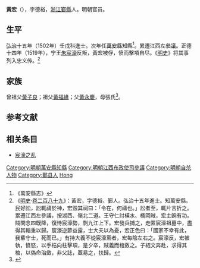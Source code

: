 {{明清人物信息框
| 姓名 = 黃宏
| 原名 =
| 圖片名稱= 
| 圖片大小 =
| 圖片說明 = 
| 最高職務 = 江西布政使司左參議
| 國家 = 大明 
| 爵位 =
| 籍貫 = [[浙江|浙江]][[寧波府|寧波府]][[鄞縣|鄞縣]]
| 族裔 = 
| 字號 = 字德裕
| 諡號 =
| 出生日期 = 生年不詳
| 出生地點 =浙江鄞縣
| 逝世日期 = 正德十四年（1519年）
| 逝世地點 =江西
| 墓葬 =
| 配偶 = 
| 親屬 = 
| 出身 =
* 弘治十五年壬戌科進士
| 經歷 =
| 著作 =  
}}
'''黃宏'''（{{bd|？||1519年|catIdx=Huang黃}}），字德裕，[[浙江|浙江]][[鄞縣|鄞縣]]人。明朝官员。

==生平==
[[弘治_(明)|弘治]]十五年（1502年）壬戌科進士。次年任[[萬安縣|萬安縣]]知縣<ref>《萬安縣志》</ref>。累遷江西左[[參議|參議]]。正德十四年（1519年），宁王[[朱宸濠|朱宸濠]]反叛，黃宏被俘，愤而擊項自尽。《[[明史|明史]]》将其事列入忠义传。<ref>《[[明史|明史]]·[[s:明史/卷289|卷二百八十九]]》：黃宏，字德裕，鄞人。弘治十五年進士。知萬安縣。民好訟，訟輒禱於神，宏毀其祠曰：「令在，何禱也。」訟者至，輒片言折之。累遷江西左參議，按湖西、嶺北二道。王守仁討橫水、桶岡賊，宏主餉有功。賊閔念四既降，復恃宸濠勢，剽九江上下。宏發兵捕之，走匿宸濠祖墓中，盡得其輜重以歸。宸濠逆節益露，士大夫以為憂，宏正色曰：「國家不幸有此，我輩守士，死而已。」有持大義不從宸濠黨者，宏每陰左右之。宸濠反，宏被執，憤怒，以手梏向柱擊項，是夕卒，賊義而棺斂之。子紹文奔赴，求得其棺，以偽命治斂，非父誌，亟易之，扶歸。</ref>

==家族==
曾祖父[[黃子良|黃子良]]；祖父[[黃福緣|黃福緣]]；父[[黃永慶|黃永慶]]，母張氏<ref>{{Cite book|title=天一阁藏明代科举录选刊 登科录 点校本|last=龚延明主编|first=|publisher=宁波出版社|year=2016|isbn=978-7-5526-2320-8|location=宁波|pages=|quote=《天一閣藏明代科舉錄選刊.登科錄》之《弘治十五年進士登科錄》}}</ref>。

==参考文献==
{{reflist}}

==相关条目==
*[[宸濠之乱|宸濠之乱]]

{{弘治十五年壬戌科殿試金榜}}
{{DEFAULTSORT:Huang黃}}
[[Category:明朝萬安縣知縣|Category:明朝萬安縣知縣]]
[[Category:明朝江西布政使司參議|Category:明朝江西布政使司參議]]
[[Category:明朝自杀人物|Category:明朝自杀人物]]
[[Category:鄞县人|Category:鄞县人]]
[[Category:黄姓|Hong]]